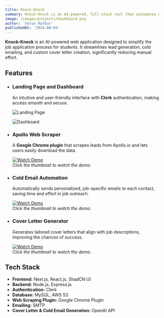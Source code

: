 ```yaml
---
title: Knock-Knock
summary: Knock-Knock is an AI-powered, full-stack tool that automates cold email marketing, cover letter tailoring, and lead generation for students seeking internships and full-time roles.
image: /images/projects/Dashboard.png
author: 'Varun Mathur'
publishedAt: '2024-08-04'
---
```


**Knock-Knock** is an AI-powered web application designed to simplify the job application process for students. It streamlines lead generation, cold emailing, and custom cover letter creation, significantly reducing manual effort.

## Features

- ### **Landing Page and Dashboard**  
  An intuitive and user-friendly interface with **Clerk** authentication, making access smooth and secure.

  ![Landing Page](https://github.com/user-attachments/assets/25733e4d-df53-4dbb-9f21-b116e67afe7c)
  
  ![Dashboard](https://github.com/user-attachments/assets/f69667d5-c2ab-4835-8d2b-bde444510f52)

- ### **Apollo Web Scraper**  
  A **Google Chrome plugin** that scrapes leads from Apollo.io and lets users easily download the data.

  [![Watch Demo](https://img.youtube.com/vi/pqTQKKBMGH4/0.jpg)](https://youtu.be/pqTQKKBMGH4)  
  _Click the thumbnail to watch the demo._

- ### **Cold Email Automation**  
  Automatically sends personalized, job-specific emails to each contact, saving time and effort in job outreach.

  [![Watch Demo](https://img.youtube.com/vi/lN0p4wB3y30/0.jpg)](https://youtu.be/lN0p4wB3y30)  
  _Click the thumbnail to watch the demo._

- ### **Cover Letter Generator**  
  Generates tailored cover letters that align with job descriptions, improving the chances of success.

  [![Watch Demo](https://img.youtube.com/vi/afmzuFTlE9M/0.jpg)](https://youtu.be/afmzuFTlE9M)  
  _Click the thumbnail to watch the demo._

## Tech Stack

- **Frontend:** Next.js, React.js, ShadCN UI
- **Backend:** Node.js, Express.js
- **Authentication:** Clerk
- **Database:** MySQL, AWS S3
- **Web Scraping Plugin:** Google Chrome Plugin
- **Emailing:** SMTP
- **Cover Letter & Cold Email Generation:** OpenAI API
